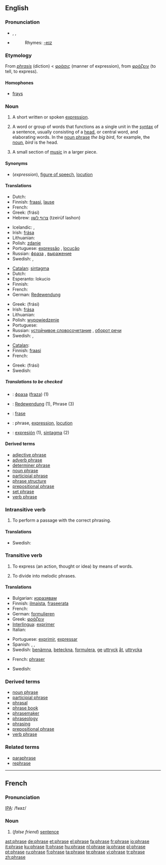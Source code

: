 {{wikipedia}}
==English==

===Pronunciation===
* {{enPR|frāz}}, {{IPA|/fɹeɪz/}}, {{SAMPA|/fr\eIz/}}
* {{audio|en-us-phrase.ogg|Audio (US)}}
*: Rhymes: [[Rhymes:English:-eɪz|-eɪz]]

===Etymology===
From {{LL.}} ''[[phrasis]]'' (diction) < {{Gr.}} [[φράσις]] (manner of expression), from [[φράζειν]] (to tell, to express).

====Homophones====
* [[fray]]s

===Noun===
{{en-noun}}

# A short written or spoken [[expression]].
# {{grammar}} A word or group of words that functions as a single unit in the [[syntax]] of a sentence, usually consisting of a [[head]], or central word, and elaborating words. In the [[noun phrase]] ''the big bird'', for example, the [[noun]], ''bird'' is the head.
# {{music}} A small section of [[music]] in a larger piece.

====Synonyms====
* (''expression''), [[figure of speech]], [[locution]]

====Translations====

{{trans-top|short written or spoken expression}}
* Dutch: {{t+|nl|uitspraak|f}}
* Finnish: [[fraasi]], [[lause]]
* French: {{t+|fr|expression|f}}
* Greek: {{t+|el|φράση|f|sc=Grek}} (frási)
* Hebrew: [[צרוף לשון]] (tzeirüf lashon)
{{trans-mid}}
* Icelandic: {{t-|is|frasi}}, {{t+|is|málsháttur}}
* Irish: [[frása]] {{m}}
* Lithuanian: {{t+|lt|žodžių junginys|m}}
* Polish: [[zdanie]] {{n}}
* Portuguese: [[expressão]] {{f}}, [[locução]] {{f}}
* Russian: [[фраза]] {{f}}, [[выражение]] {{n}}
* Swedish: {{t+|sv|fras|c}}, {{t+|sv|uttryck|n}}
{{trans-bottom}}

{{trans-top|grammar: group of two or more words that express an idea but do not form a complete sentence}}
* [[Catalan]]: [[sintagma]] {{m}}
* Dutch: {{t+|nl|frase|f}}
* Esperanto: lokucio
* Finnish: {{t+|fi|lause}}
* French: {{t+|fr|locution|f}}
* German: [[Redewendung]] {{f}}
{{trans-mid}}
* Greek: {{t+|el|φράση|f|sc=Grek}} (frási)
* Irish: [[frása]] {{m}}
* Lithuanian: {{t+|lt|žodžių junginys|m}}
* Polish: [[wypowiedzenie]] {{n}}
* Portuguese: {{t+|pt|frase|f}}
* Russian: [[устойчивое словосочетание]] {{n}}, [[оборот речи]]
* Swedish: {{t+|sv|fras|c}}, {{t+|sv|uttryck|n}}
{{trans-bottom}}

{{trans-top|music: small section of music in a larger piece}}
* [[Catalan]]: {{t+|ca|frase|f}}
* Finnish: [[fraasi]]
* French: {{t+|fr|phrase|f}}
{{trans-mid}}
* Greek: {{t+|el|φράση|f|sc=Grek}} (frási)
* Swedish: {{t+|sv|fras|c}}
{{trans-bottom}}

=====Translations to be checked=====
<!--Remove this section once all of the translations below have been moved into the tables above.-->
{{checktrans}}

* {{ttbc|Bulgarian}}: [[фраза]] ([[fraza]]) {{f}} (1)
* {{ttbc|German}}: [[Redewendung]] {{f}} (1), Phrase {{f}} (3)
* {{ttbc|Indonesian}}: [[frase]]
* {{ttbc|Interlingua}}: phrase, [[expression#Interlingua|expression]], [[locution#Interlingua|locution]]
* {{ttbc|Spanish}}: [[expresión]] {{f}} (1), [[sintagma]] {{m}} (2)

====Derived terms====
* [[adjective phrase]]
* [[adverb phrase]]
* [[determiner phrase]]
* [[noun phrase]]
* [[participial phrase]]
* [[phrase structure]]
* [[prepositional phrase]]
* [[set phrase]]
* [[verb phrase]]

===Intransitive verb===
{{rfc-trverb|Intransitive verb}}
{{en-verb|phras|ing}}

# {{music}} To perform a passage with the correct phrasing.

====Translations====

{{trans-top|music: to perform a passage with the correct phrasing}}
{{trans-mid}}
* Swedish: {{t-|sv|frasera}}
{{trans-bottom}}

===Transitive verb===
{{en-verb|phras|ing}}

# To express (an action, thought or idea) by means of words.
# {{music}} To divide into melodic phrases.

====Translations====

{{trans-top|to express by means of words}}
* Bulgarian: [[изразявам]]
* Finnish: [[ilmaista]], [[fraseerata]]
* French: {{t+|fr|exprimer}}
* German: [[formulieren]]
* Greek: [[φράζειν]]
* [[Interlingua]]: [[exprimer#Interlingua|exprimer]]
* Italian: {{t+|it|esprimere}}
{{trans-mid}}
* Portuguese: [[exprimir]], [[expressar]]
* Spanish: {{t-|es|formular}}, {{t-|es|expresar}}, {{t+|es|frasear}}
* Swedish: [[benämna]], [[beteckna]], [[formulera]], [[ge]] [[uttryck]] [[åt]], [[uttrycka]]
{{trans-bottom}}

{{trans-top|music: to divide into melodic phrases}}
* French: [[phraser]]
{{trans-mid}}
* Swedish: {{t-|sv|frasera}}
{{trans-bottom}}

===Derived terms===
* [[noun phrase]]
* [[participial phrase]]
* [[phrasal]]
* [[phrase book]]
* [[phrasemaker]]
* [[phraseology]]
* [[phrasing]]
* [[prepositional phrase]]
* [[verb phrase]]

===Related terms===
* [[paraphrase]]
* [[rephrase]]

----

==French==

===Pronunciation===
[[International Phonetic Alphabet|IPA]]: /fʁaz/

===Noun===
{{fr-noun|f}}

# (''false friend'') [[sentence]]

[[ast:phrase]]
[[de:phrase]]
[[et:phrase]]
[[el:phrase]]
[[fa:phrase]]
[[fr:phrase]]
[[io:phrase]]
[[it:phrase]]
[[ku:phrase]]
[[lt:phrase]]
[[hu:phrase]]
[[nl:phrase]]
[[ja:phrase]]
[[pl:phrase]]
[[pt:phrase]]
[[ru:phrase]]
[[fi:phrase]]
[[ta:phrase]]
[[te:phrase]]
[[vi:phrase]]
[[tr:phrase]]
[[zh:phrase]]